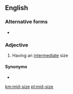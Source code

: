 {{also|midsize}}
==English==

===Alternative forms===
* {{l|en|midsize}}

===Adjective===
{{wikipedia|mid-size car}}
{{en-adj|-|head=[[mid]]-[[size]]}}

# Having an [[intermediate]] size

====Synonyms====
* {{l|en|mid-sized}}

[[km:mid-size]]
[[pl:mid-size]]